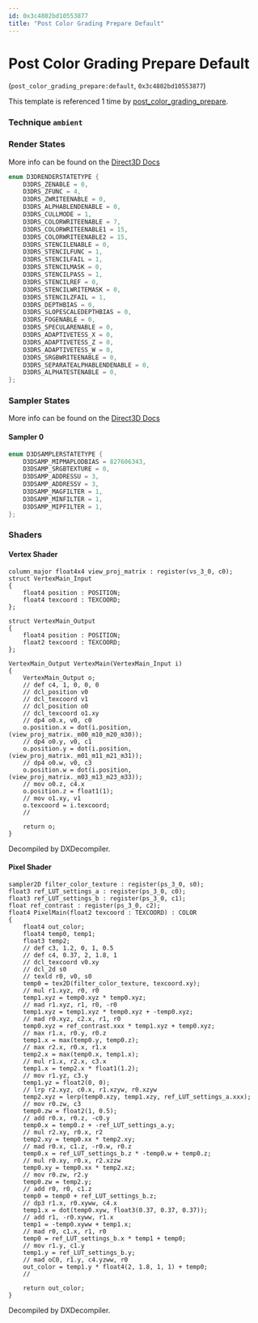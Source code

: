 ```yaml
---
id: 0x3c4802bd10553877
title: "Post Color Grading Prepare Default"
---
```


# Post Color Grading Prepare Default
(`post_color_grading_prepare:default`, `0x3c4802bd10553877`)

This template is referenced 1 time by [post_color_grading_prepare](/docs/Generated/Render%20Templates/post.render_template_database#post-color-grading-prepare).


### Technique `ambient`
### Render States
More info can be found on the [Direct3D Docs](https://learn.microsoft.com/en-us/windows/win32/direct3d9/d3drenderstatetype)
```cpp
enum D3DRENDERSTATETYPE {
	D3DRS_ZENABLE = 0,
	D3DRS_ZFUNC = 4,
	D3DRS_ZWRITEENABLE = 0,
	D3DRS_ALPHABLENDENABLE = 0,
	D3DRS_CULLMODE = 1,
	D3DRS_COLORWRITEENABLE = 7,
	D3DRS_COLORWRITEENABLE1 = 15,
	D3DRS_COLORWRITEENABLE2 = 15,
	D3DRS_STENCILENABLE = 0,
	D3DRS_STENCILFUNC = 1,
	D3DRS_STENCILFAIL = 1,
	D3DRS_STENCILMASK = 0,
	D3DRS_STENCILPASS = 1,
	D3DRS_STENCILREF = 0,
	D3DRS_STENCILWRITEMASK = 0,
	D3DRS_STENCILZFAIL = 1,
	D3DRS_DEPTHBIAS = 0,
	D3DRS_SLOPESCALEDEPTHBIAS = 0,
	D3DRS_FOGENABLE = 0,
	D3DRS_SPECULARENABLE = 0,
	D3DRS_ADAPTIVETESS_X = 0,
	D3DRS_ADAPTIVETESS_Z = 0,
	D3DRS_ADAPTIVETESS_W = 0,
	D3DRS_SRGBWRITEENABLE = 0,
	D3DRS_SEPARATEALPHABLENDENABLE = 0,
	D3DRS_ALPHATESTENABLE = 0,
};
```
### Sampler States
More info can be found on the [Direct3D Docs](https://learn.microsoft.com/en-us/windows/win32/direct3d9/d3dsamplerstatetype)
#### Sampler 0
```cpp
enum D3DSAMPLERSTATETYPE {
	D3DSAMP_MIPMAPLODBIAS = 827606343,
	D3DSAMP_SRGBTEXTURE = 0,
	D3DSAMP_ADDRESSU = 3,
	D3DSAMP_ADDRESSV = 3,
	D3DSAMP_MAGFILTER = 1,
	D3DSAMP_MINFILTER = 1,
	D3DSAMP_MIPFILTER = 1,
};
```
### Shaders
#### Vertex Shader
```hlsl
column_major float4x4 view_proj_matrix : register(vs_3_0, c0);
struct VertexMain_Input
{
    float4 position : POSITION;
    float4 texcoord : TEXCOORD;
};

struct VertexMain_Output
{
    float4 position : POSITION;
    float2 texcoord : TEXCOORD;
};

VertexMain_Output VertexMain(VertexMain_Input i)
{
    VertexMain_Output o;
    // def c4, 1, 0, 0, 0
    // dcl_position v0
    // dcl_texcoord v1
    // dcl_position o0
    // dcl_texcoord o1.xy
    // dp4 o0.x, v0, c0
    o.position.x = dot(i.position, (view_proj_matrix._m00_m10_m20_m30));
    // dp4 o0.y, v0, c1
    o.position.y = dot(i.position, (view_proj_matrix._m01_m11_m21_m31));
    // dp4 o0.w, v0, c3
    o.position.w = dot(i.position, (view_proj_matrix._m03_m13_m23_m33));
    // mov o0.z, c4.x
    o.position.z = float1(1);
    // mov o1.xy, v1
    o.texcoord = i.texcoord;
    // 

    return o;
}
```
Decompiled by DXDecompiler.
#### Pixel Shader
```hlsl
sampler2D filter_color_texture : register(ps_3_0, s0);
float3 ref_LUT_settings_a : register(ps_3_0, c0);
float3 ref_LUT_settings_b : register(ps_3_0, c1);
float ref_contrast : register(ps_3_0, c2);
float4 PixelMain(float2 texcoord : TEXCOORD) : COLOR
{
    float4 out_color;
    float4 temp0, temp1;
    float3 temp2;
    // def c3, 1.2, 0, 1, 0.5
    // def c4, 0.37, 2, 1.8, 1
    // dcl_texcoord v0.xy
    // dcl_2d s0
    // texld r0, v0, s0
    temp0 = tex2D(filter_color_texture, texcoord.xy);
    // mul r1.xyz, r0, r0
    temp1.xyz = temp0.xyz * temp0.xyz;
    // mad r1.xyz, r1, r0, -r0
    temp1.xyz = temp1.xyz * temp0.xyz + -temp0.xyz;
    // mad r0.xyz, c2.x, r1, r0
    temp0.xyz = ref_contrast.xxx * temp1.xyz + temp0.xyz;
    // max r1.x, r0.y, r0.z
    temp1.x = max(temp0.y, temp0.z);
    // max r2.x, r0.x, r1.x
    temp2.x = max(temp0.x, temp1.x);
    // mul r1.x, r2.x, c3.x
    temp1.x = temp2.x * float1(1.2);
    // mov r1.yz, c3.y
    temp1.yz = float2(0, 0);
    // lrp r2.xyz, c0.x, r1.xzyw, r0.xzyw
    temp2.xyz = lerp(temp0.xzy, temp1.xzy, ref_LUT_settings_a.xxx);
    // mov r0.zw, c3
    temp0.zw = float2(1, 0.5);
    // add r0.x, r0.z, -c0.y
    temp0.x = temp0.z + -ref_LUT_settings_a.y;
    // mul r2.xy, r0.x, r2
    temp2.xy = temp0.xx * temp2.xy;
    // mad r0.x, c1.z, -r0.w, r0.z
    temp0.x = ref_LUT_settings_b.z * -temp0.w + temp0.z;
    // mul r0.xy, r0.x, r2.xzzw
    temp0.xy = temp0.xx * temp2.xz;
    // mov r0.zw, r2.y
    temp0.zw = temp2.y;
    // add r0, r0, c1.z
    temp0 = temp0 + ref_LUT_settings_b.z;
    // dp3 r1.x, r0.xyww, c4.x
    temp1.x = dot(temp0.xyw, float3(0.37, 0.37, 0.37));
    // add r1, -r0.xyww, r1.x
    temp1 = -temp0.xyww + temp1.x;
    // mad r0, c1.x, r1, r0
    temp0 = ref_LUT_settings_b.x * temp1 + temp0;
    // mov r1.y, c1.y
    temp1.y = ref_LUT_settings_b.y;
    // mad oC0, r1.y, c4.yzww, r0
    out_color = temp1.y * float4(2, 1.8, 1, 1) + temp0;
    // 

    return out_color;
}
```
Decompiled by DXDecompiler.
